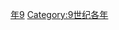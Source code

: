 {{Catnav|頁面分類|历史|歷史時代|年|9世纪各年}}

{{catmore}}
{{Commons category|899}}

[[Category:890年代|年9]]
[[Category:9世纪各年|Category:9世纪各年]]